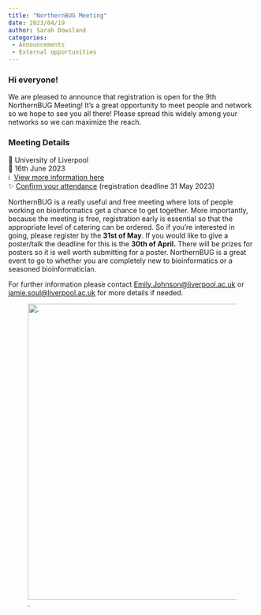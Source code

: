 ```yaml
---
title: "NorthernBUG Meeting"
date: 2023/04/19
author: Sarah Dowsland
categories:
 - Announcements
 - External opportunities
---
```


### **Hi everyone!**

We are pleased to announce that registration is open for the 9th NorthernBUG Meeting! It's a great opportunity to meet people and network so we hope to see you all there! Please spread this widely among your networks so we can maximize the reach.

### **Meeting Details**

📍 University of Liverpool\
📅 16th June 2023\
ℹ️  [View more information here\
](https://northernbug.github.io/northernbug9)✨ [Confirm your attendance](https://tinyurl.com/3t9n83b6) (registration deadline 31 May 2023)

NorthernBUG is a really useful and free meeting where lots of people working on bioinformatics get a chance to get together. More importantly, because the meeting is free, registration early is essential so that the appropriate level of catering can be ordered. So if you're interested in going, please register by the **31st of May**. If you would like to give a poster/talk the deadline for this is the **30th of April.** There will be prizes for posters so it is well worth submitting for a poster. NorthernBUG is a great event to go to whether you are completely new to bioinformatics or a seasoned bioinformatician.

For further information please contact [Emily.Johnson\@liverpool.ac.uk]{.underline} or [jamie.soul\@liverpool.ac.uk]{.underline} for more details if needed.

![.](../../images/logo_cloud_only.PNG){fig-alt="A graphic showing the Cloud-SPAN logo." width="600"} 
